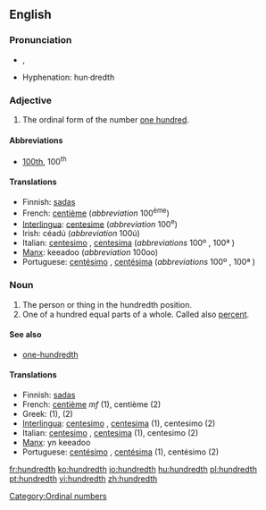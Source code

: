 ==English==

===Pronunciation===
*{{IPA|/ˈhʌndɹɛdθ/}}, {{SAMPA|/"hVndrEdT/}}
*Hyphenation: hun·dredth

===Adjective===
{{en-adj|-}}

# The ordinal form of the number [[hundred|one hundred]].

====Abbreviations====
* [[100th]], 100<sup>th</sup>

====Translations====

*Finnish: [[sadas]]
*French: [[centième]] (''abbreviation'' 100<sup>ème</sup>)
*[[Interlingua]]: [[centesime]] (''abbreviation'' 100<sup>e</sup>)
*Irish: céadú (''abbreviation'' 100ú)
*Italian: [[centesimo]] {{m}}, [[centesima]] {{f}} (''abbreviations'' 100º {{m}}, 100ª {{f}})
*[[Manx]]: keeadoo (''abbreviation'' 100oo)
*Portuguese: [[centésimo]] {{m}}, [[centésima]] {{f}} (''abbreviations'' 100º {{m}}, 100ª {{f}})

===Noun===
{{en-noun}}

# The person or thing in the hundredth position.
# One of a hundred equal parts of a whole. Called also [[percent]].

====See also====
*[[one-hundredth]]

====Translations====

*Finnish: [[sadas]]
*French: [[centième]] ''mf'' (1), centième {{m}} (2)
*Greek: {{t|el|εκατοστός}} (1), {{t|el|εκατοστό|n}} (2)
*[[Interlingua]]: [[centesimo]] {{m}}, [[centesima]] {{f}} (1), centesimo (2)
*Italian: [[centesimo]] {{m}}, [[centesima]] {{f}} (1), centesimo {{m}} (2)
*[[Manx]]: yn keeadoo
*Portuguese: [[centésimo]] {{m}}, [[centésima]] {{f}} (1), centésimo {{m}} (2)

[[Category:Ordinal numbers]]

[[fr:hundredth]]
[[ko:hundredth]]
[[io:hundredth]]
[[hu:hundredth]]
[[pl:hundredth]]
[[pt:hundredth]]
[[vi:hundredth]]
[[zh:hundredth]]